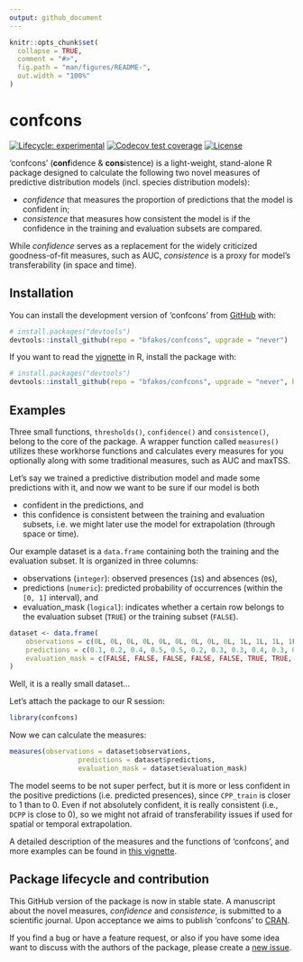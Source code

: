 ```yaml
---
output: github_document
---
```


<!-- README.md is generated from README.Rmd. Please edit that file -->

```r
knitr::opts_chunk$set(
  collapse = TRUE,
  comment = "#>",
  fig.path = "man/figures/README-",
  out.width = "100%"
)
```

# confcons

<!-- badges: start -->
[![Lifecycle: experimental](https://img.shields.io/badge/lifecycle-experimental-orange.svg)](https://lifecycle.r-lib.org/articles/stages.html#experimental)
[![Codecov test coverage](https://codecov.io/gh/bfakos/confcons/branch/master/graph/badge.svg)](https://app.codecov.io/gh/bfakos/confcons?branch=master)
[![License](https://img.shields.io/badge/license-GPL%20%28%3E=%203%29-lightgrey.svg?style=flat)](http://www.gnu.org/licenses/gpl-3.0.html)
<!-- badges: end -->

'confcons' (**conf**idence & **cons**istence) is a light-weight, stand-alone R package designed to calculate the following two novel measures of predictive distribution models (incl. species distribution models):

- *confidence* that measures the proportion of predictions that the model is confident in;
- *consistence* that measures how consistent the model is if the confidence in the training and evaluation subsets are compared.

While *confidence* serves as a replacement for the widely criticized goodness-of-fit measures, such as AUC, *consistence* is a proxy for model's transferability (in space and time).

## Installation

You can install the development version of 'confcons' from [GitHub](https://github.com/) with:

``` r
# install.packages("devtools")
devtools::install_github(repo = "bfakos/confcons", upgrade = "never")
```

If you want to read the [vignette](https://bfakos.github.io/confcons/articles/introduction_to_confcons.html) in R, install the package with:


``` r
# install.packages("devtools")
devtools::install_github(repo = "bfakos/confcons", upgrade = "never", build_vignettes = TRUE)
```

## Examples

Three small functions, `thresholds()`, `confidence()` and `consistence()`, belong to the core of the package. A wrapper function called `measures()` utilizes these workhorse functions and calculates every measures for you optionally along with some traditional measures, such as AUC and maxTSS.

Let's say we trained a predictive distribution model and made some predictions with it, and now we want to be sure if our model is both

- confident in the predictions, and
- this confidence is consistent between the training and evaluation subsets, i.e. we might later use the model for extrapolation (through space or time).

Our example dataset is a `data.frame` containing both the training and the evaluation subset. It is organized in three columns:

- observations (`integer`): observed presences (`1`s) and absences (`0`s),
- predictions (`numeric`): predicted probability of occurrences (within the `[0, 1]` interval), and
- evaluation_mask (`logical`): indicates whether a certain row belongs to the evaluation subset (`TRUE`) or the training subset (`FALSE`).

```r
dataset <- data.frame(
	observations = c(0L, 0L, 0L, 0L, 0L, 0L, 0L, 0L, 0L, 1L, 1L, 1L, 1L, 1L, 1L, 1L, 1L, 1L),
	predictions = c(0.1, 0.2, 0.4, 0.5, 0.5, 0.2, 0.3, 0.3, 0.4, 0.3, 0.65, 0.9, 0.9, 1, 0.1, 0.5, 0.8, 0.8),
	evaluation_mask = c(FALSE, FALSE, FALSE, FALSE, FALSE, TRUE, TRUE, TRUE, TRUE, FALSE, FALSE, FALSE, FALSE, FALSE, TRUE, TRUE, TRUE, TRUE)
)
```

Well, it is a really small dataset...

Let's attach the package to our R session:


```r
library(confcons)
```

Now we can calculate the measures:

```r
measures(observations = dataset$observations,
				 predictions = dataset$predictions,
				 evaluation_mask = dataset$evaluation_mask)
```

The model seems to be not super perfect, but it is more or less confident in the positive predictions (i.e. predicted presences), since `CPP_train` is closer to 1 than to 0. Even if not absolutely confident, it is really consistent (i.e., `DCPP` is close to 0), so we might not afraid of transferability issues if used for spatial or temporal extrapolation.

A detailed description of the measures and the functions of 'confcons', and more examples can be found in [this vignette](https://bfakos.github.io/confcons/articles/introduction_to_confcons.html).

## Package lifecycle and contribution

This GitHub version of the package is now in stable state. A manuscript about the novel measures, *confidence* and *consistence*, is submitted to a scientific journal. Upon acceptance we aims to publish 'confcons' to [CRAN](https://cran.r-project.org/).

If you find a bug or have a feature request, or also if you have some idea want to discuss with the authors of the package, please create a [new issue](https://github.com/bfakos/confcons/issues).



